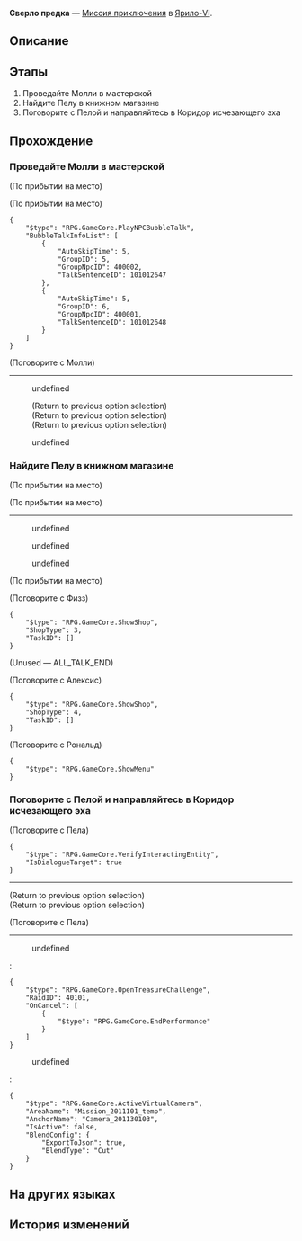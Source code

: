 {{Дополнить|Диалоги.}}
{{Миссия Инфобокс
|id              = 2011301
|Название        = 
|Изображение     = Миссия Освоения Сверло предка.png
|Тип             = Миссия приключения
|События         = 
|Глава           = 
|Условия         = Завершена [[Миссия приключения]] ''[[Вне контроля]]''
|Персонажи       = Молли; Пела; Первопроходец; Рональд; Сервал; Физз
|СтартЛокация    = Административный район
|Мир             = Ярило-VI
|Локации         = Административный район
|Предыдущая      = Вне контроля
|Следующая       = ???
|Награды         = Опыт Освоения*350; Звёздный нефрит*60; Конденсированный эфир*5; Shield (Item)*200; Кредиты*25 000
}}
'''Сверло предка''' — [[Миссия приключения]] в [[Ярило-VI]].

==Описание==
{{Описание|Вы с Пелой многое пережили в Коридоре исчезающего эха и нашли ключ для Молли, сняв тем самым камень с её сердца. Всё хорошо, что хорошо кончается!}}

==Этапы==
# Проведайте Молли в мастерской
# Найдите Пелу в книжном магазине
# Поговорите с Пелой и направляйтесь в Коридор исчезающего эха

==Прохождение==
{{Дополнить}}

{{Диалог Конец}}

===Проведайте Молли в мастерской===
{{Описание миссии|локация=Мастерская «Незимье»|Сервал отправила вам сообщение, в котором благодарит за помощь Молли и приглашает вас в мастерскую составить ей компанию.<br />По словам Сервал, Молли ещё не оправилась от случившегося. Сходите в мастерскую к Молли, когда у вас будет время.}}
{{Диалог Начало}}
;(По прибытии на место)

;(По прибытии на место)
<pre>{
	"$type": "RPG.GameCore.PlayNPCBubbleTalk",
	"BubbleTalkInfoList": [
		{
			"AutoSkipTime": 5,
			"GroupID": 5,
			"GroupNpcID": 400002,
			"TalkSentenceID": 101012647
		},
		{
			"AutoSkipTime": 5,
			"GroupID": 6,
			"GroupNpcID": 400001,
			"TalkSentenceID": 101012648
		}
	]
}</pre>

;(Поговорите с Молли)
----
<!--Unknown TalkSentence: 101012649-->
<!--Unknown TalkSentence: 101012650-->
:{{Диалог|Стрелка}} undefined
:<!--Unknown TalkSentence: 101012607-->
:<!--Unknown TalkSentence: 101012608-->
:<!--Unknown TalkSentence: 101012609-->
:<!--Unknown TalkSentence: 101012610-->
:;(Return to previous option selection)
:;(Return to previous option selection)
:;(Return to previous option selection)
:{{Диалог|Выход}} undefined
{{Диалог Конец}}

===Найдите Пелу в книжном магазине===
{{Описание миссии|локация=Административный район|Молли, у которой сейчас нет дома, быстро подружилась со старшей дочерью семьи Ландау. Когда вы приходите к ним, они исследуют фамильную шкатулку-головоломку Молли, при этом они выглядят как старые друзья.<br />Эти двое решили обратиться за помощью к Пеле, так как ничего не смогли придумать. Вы вместе с ними направляетесь в книжный магазин, чтобы найти Пелу.}}
{{Диалог Начало}}
;(По прибытии на место)

;(По прибытии на место)
----
<!--Unknown TalkSentence: 101012701-->
<!--Unknown TalkSentence: 101012702-->
<!--Unknown TalkSentence: 101012703-->
<!--Unknown TalkSentence: 101012704-->
<!--Unknown TalkSentence: 101012705-->
:{{Диалог|Стрелка}} undefined
:{{Диалог|Стрелка}} undefined
:{{Диалог|Стрелка}} undefined

;(По прибытии на место)
<!--Unknown TalkSentence: 101012735-->
<!--Unknown TalkSentence: 101012736-->

;(Поговорите с Физз)
<!--Unknown TalkSentence: 501027303-->
<pre>{
	"$type": "RPG.GameCore.ShowShop",
	"ShopType": 3,
	"TaskID": []
}</pre>
;(Unused &mdash; ALL_TALK_END)


;(Поговорите с Алексис)
<pre>{
	"$type": "RPG.GameCore.ShowShop",
	"ShopType": 4,
	"TaskID": []
}</pre>

;(Поговорите с Рональд)
<!--Unknown TalkSentence: 501030101-->
<pre>{
	"$type": "RPG.GameCore.ShowMenu"
}</pre>
{{Диалог Конец}}

===Поговорите с Пелой и направляйтесь в Коридор исчезающего эха===
{{Описание миссии|локация=Мастерская «Незимье»|Вам интересно, чем расстроена Пела, но сейчас не самое подходящее время, чтобы шутить над ней.<br />Вы уже нашли подсказки на семейной реликвии. Они указывают на старую крепость, которая сегодня называется Коридором исчезающего эха. Отправляйтесь вместе с Пелой, чтобы всё разузнать.}}
{{Диалог Начало}}

;(Поговорите с Пела)
<pre>{
	"$type": "RPG.GameCore.VerifyInteractingEntity",
	"IsDialogueTarget": true
}</pre>
----
<!--Unknown TalkSentence: 101013101-->
<!--Unknown TalkSentence: 101013102-->
<!--Unknown TalkSentence: 101013103-->
<!--Unknown TalkSentence: 101013104-->
<!--Unknown TalkSentence: 101013105-->
;(Return to previous option selection)
;(Return to previous option selection)


;(Поговорите с Пела)
----
<!--Unknown TalkSentence: 101013129-->
:{{Диалог|Стрелка}} undefined
:<pre>{
	"$type": "RPG.GameCore.OpenTreasureChallenge",
	"RaidID": 40101,
	"OnCancel": [
		{
			"$type": "RPG.GameCore.EndPerformance"
		}
	]
}</pre>
:{{Диалог|Выход}} undefined
:<!--Unknown TalkSentence: 101013130-->
:<pre>{
	"$type": "RPG.GameCore.ActiveVirtualCamera",
	"AreaName": "Mission_2011101_temp",
	"AnchorName": "Camera_201130103",
	"IsActive": false,
	"BlendConfig": {
		"ExportToJson": true,
		"BlendType": "Cut"
	}
}</pre>
{{Диалог Конец}}

==На других языках==
{{На других языках
|en   = Ancestor's Drill Bit
|zhs  = 祖辈的钻头
|zht  = 祖輩的鑽頭
|ja   = 祖先のドリル
|ko   = 조상님의 드릴
|es   = El taladro de los ancestros
|fr   = Le foret de l'ancêtre
|ru   = Сверло предка
|th   = สว่านของบรรพบุรุษ
|vi   = Mũi Khoan Của Tổ Tiên
|de   = Bohrer der Ahnen
|id   = Bor Leluhur
|pt   = Broca do Ancestral
}}

==История изменений==
{{История изменений|2.7}}
